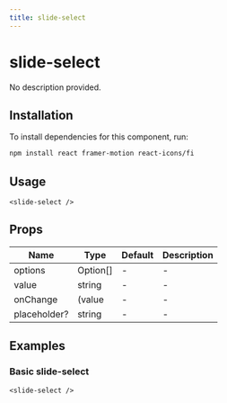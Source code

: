 ```yaml
---
title: slide-select
---
```


# slide-select

No description provided.

## Installation
To install dependencies for this component, run:
```bash
npm install react framer-motion react-icons/fi
```

## Usage
```tsx
<slide-select />
```

## Props
| Name      | Type     | Default | Description                 |
|-----------|----------|---------|-----------------------------|
| options | Option[] | - | - |
| value | string | - | - |
| onChange | (value | - | - |
| placeholder? | string | - | - |

## Examples

### Basic slide-select
```tsx
<slide-select />
```

